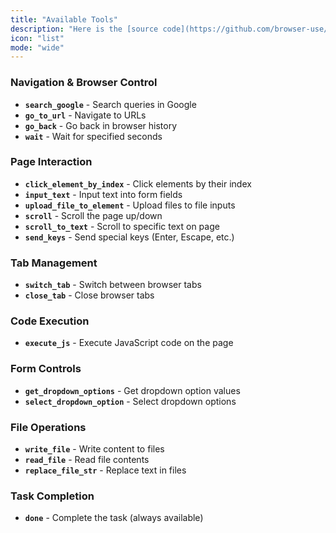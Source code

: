 ```yaml
---
title: "Available Tools"
description: "Here is the [source code](https://github.com/browser-use/browser-use/blob/main/browser_use/tools/service.py) for the default tools:"
icon: "list"
mode: "wide"
---
```





### Navigation & Browser Control
- **`search_google`** - Search queries in Google
- **`go_to_url`** - Navigate to URLs  
- **`go_back`** - Go back in browser history
- **`wait`** - Wait for specified seconds

### Page Interaction
- **`click_element_by_index`** - Click elements by their index
- **`input_text`** - Input text into form fields
- **`upload_file_to_element`** - Upload files to file inputs
- **`scroll`** - Scroll the page up/down
- **`scroll_to_text`** - Scroll to specific text on page
- **`send_keys`** - Send special keys (Enter, Escape, etc.)

### Tab Management  
- **`switch_tab`** - Switch between browser tabs
- **`close_tab`** - Close browser tabs

### Code Execution
- **`execute_js`** - Execute JavaScript code on the page

### Form Controls
- **`get_dropdown_options`** - Get dropdown option values
- **`select_dropdown_option`** - Select dropdown options

### File Operations
- **`write_file`** - Write content to files
- **`read_file`** - Read file contents  
- **`replace_file_str`** - Replace text in files

### Task Completion
- **`done`** - Complete the task (always available)

